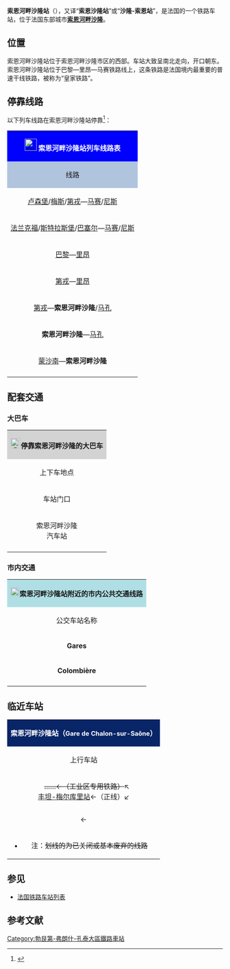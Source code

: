 {{Infobox station
| name          =[[File:Sncf-logo.svg|32x32px]]索恩河畔沙隆站<br>(<span style="font-size:small">索恩沙隆站/沙隆-索恩站</span>)<br>Gare de Chalon-sur-Saône
| type          = [[法国铁路|法国铁路]]
| image = File:Gare de Chalon-sur-Saone-2015.jpg
|image_caption = 索恩河畔沙隆站正门（2015年）
| address       = {{FRA}}[[索恩-卢瓦尔省|索恩-卢瓦尔省]][[索恩河畔沙隆|索恩河畔沙隆]]
| latd          = 46
| latm          = 46
| lats          = 53
| latNS         = N
| longd         = 4
| longm         = 50
| longs         = 34
| longEW        = E
| operator = [[File:Sncf-logo.svg|32x32px]]
| coordinates_display = yes
| iso_region    = FR
| line          = 
* [[巴黎－马赛铁路|巴黎－马赛铁路]]
| platform      = 4
| tracks        = 7
| elevation = 179米
| opened        = 1849年9月1日
| rebuilt = 1893年
| status = 使用中
| closed        = 
| passengers= 约139万人次<ref>{{Cite web|url=https://ressources.data.sncf.com/explore/dataset/frequentation-gares/?sort=voyageurs_2014&q=chalon|title=Fréquentation en gares|accessdate=2016-12-27|author=SNCF|date=|language=法语|publisher=SNCF Open Data}}</ref>
| pass_year= 2015年
| station_type = 客运车站，兼办货运业务
| connections = 
*索恩河畔沙隆城市公共交通（Buszoom）
*{{link-fr|索恩-卢瓦尔省城际客运|Réseau interurbain de Saône-et-Loire}}（Buscéphale）
* Isilines
| route_map =
| map_locator   = 
| note =
}}

'''索恩河畔沙隆站'''（{{lang-fr|Gare de Chalon-sur-Saône}}），又译“'''索恩沙隆站'''”或“'''沙隆-索恩站'''”，是法国的一个铁路车站，位于法国东部城市'''[[索恩河畔沙隆|索恩河畔沙隆]]'''。

==位置==

索恩河畔沙隆站位于索恩河畔沙隆市区的西部。车站大致呈南北走向，开口朝东。索恩河畔沙隆站位于巴黎—里昂—马赛铁路线上，这条铁路是法国境内最重要的普速干线铁路，被称为“皇家铁路”。

== 停靠线路 ==

{{动态列表|最后更新时间：2016年4月22日。本章节内容仅供参考，不排除临时性的变更。欢迎修正和补充}}

以下列车线路在索恩河畔沙隆站停靠<ref>{{Cite web|url=http://www.sncf.com/fr/gare/horaires/chalon-sur-saone|title=沙隆-索恩站实时列车时刻表|accessdate=2016-04-22|author=SNCF|date=|language=法语|publisher=SNCF|archiveurl=https://web.archive.org/web/20160811055326/http://www.sncf.com/fr/gare/horaires/chalon-sur-saone|archivedate=2016-08-11|deadurl=yes}}</ref>：

{| class="wikitable mw-collapsible" 
|colspan="5" style="background:#0000FF" align="center" |[[File:Sncf-logo.svg|28x28px]] <font color=#FFFFFF>'''索恩河畔沙隆站列车线路表'''</font>
|-
!style="background:#B0C4DE"| 线路
!style="background:#B0C4DE"|车种
!style="background:#B0C4DE"|上一站
!style="background:#B0C4DE"|下一站
!style="background:#B0C4DE"|大致运行频率{{noteTag|name=noteA}}
|-
|[[卢森堡车站|卢森堡]]/[[梅斯城站|梅斯]]/[[第戎城站|第戎]]—[[马赛圣夏勒站|马赛]]/[[尼斯城站|尼斯]]
| rowspan="2" align="center" |'''[[TGV|TGV]]'''
|[[第戎城站|第戎]]/[[博讷站|博讷]]
|[[马孔城站|马孔]]/[[里昂帕尔迪厄站|里昂]]
|每天1趟
|-
|[[法兰克福中央车站|法兰克福]]/[[斯特拉斯堡城站|斯特拉斯堡]]/[[巴塞尔法国车站|巴塞尔]]—[[马赛圣夏勒站|马赛]]/[[尼斯城站|尼斯]]
|[[贝桑松TGV站|贝桑松TGV]]/[[第戎城站|第戎]]
|[[里昂帕尔迪厄站|里昂]]
|每天1趟
|-
|[[巴黎贝尔西站|巴黎]]—[[里昂佩拉什站|里昂]]
| rowspan="5" align="center"|'''[[法国大区列车|TER]]'''
|[[沙尼站|沙尼]]
|[[图尔尼站|图尔尼]]
|每天6趟左右
|-
|[[第戎城站|第戎]]—[[里昂帕尔迪厄站|里昂]]
|[[沙尼站|沙尼]]
|[[图尔尼站|图尔尼]]
|每天7趟左右
|-
|[[第戎城站|第戎]]—'''索恩河畔沙隆'''/[[马孔城站|马孔]]
|[[科尔戈卢万站|科尔戈卢万]]
|（终点）/[[大森讷希站|大森讷希]]
|每天11趟左右
|-
|'''索恩河畔沙隆'''—[[马孔城站|马孔]]
|（起点）
|[[大森讷希站|大森讷希]]
|每天1~2趟
|-
|[[蒙沙南站|蒙沙南]]—'''索恩河畔沙隆'''
|[[沙尼站|沙尼]]
|（终点）
|每天6趟左右
|-
|colspan="5" style="background:#FFFFFF"|{{noteFoot|1=
{{noteTag|name=noteA|1=在本栏中，往返1次为"1趟"；除特别标明外，其数据仅工作日有效，周末及节假日列车数量可能会减少}}
}}
|}

==配套交通==
===大巴车===

{| class="wikitable mw-collapsible" 
|colspan="3" align="center" style="background:#D3D3D3"|[[File:BSicon_BUS.svg|24x24px]]'''停靠索恩河畔沙隆的大巴车'''
|-
!align="center" |上下车地点
!align="center" |运营单位
!align="center" |主要目的地{{noteTag|name=noteA}}
|-
| rowspan="1" align="center" |车站门口
|align="center" |Isilines<ref>{{Cite web|url=https://www.isilines.fr/fr/gare-routiere-chalon-sur-sa%C3%B4ne|title=Isilines在索恩河畔沙隆是上下车地点|accessdate=2016-04-22|author=Isilines|date=|language=法语|publisher=Isilines|archiveurl=https://web.archive.org/web/20160812022928/https://www.isilines.fr/fr/gare-routiere-chalon-sur-sa%C3%B4ne|archivedate=2016-08-12|deadurl=yes}}</ref>
|[[斯特拉斯堡|斯特拉斯堡]]、[[贝桑松|贝桑松]]、[[里昂|里昂]]
|-
| rowspan="2" align="center" |索恩河畔沙隆<br>汽车站
|align="center" |索恩-卢瓦尔省城际客运<br>（[https://web.archive.org/web/20160610133558/http://www.saoneetloire71.fr/se-deplacer/transport-en-commun/reseau-buscephale/#.V2RXsIWLTIU Buscéphale]）
|[[欧坦|欧坦]]、[[勒克佐|勒克佐]]、[[勒克佐TGV站|勒克佐TGV站]]、[[马孔-洛什TGV站|马孔-洛什TGV站]]、[[卢昂_(索恩-卢瓦尔省)|卢昂]]{{noteTag|name=noteC}}
|-
|align="center" |[[SNCF|SNCF]]
|[[蒙沙南|蒙沙南]]<br>（''当某条铁路线施工或罢工时，SNCF可能会提供途径该线路沿途站点的大巴车''{{noteTag|name=noteB}}）
|-
|colspan="3" style="background:#FFFFFF"|{{noteFoot|1=
{{noteTag|name=noteA|1=本栏不包括可以联程中转前往的目的地}}
{{noteTag|name=noteB|1=其车票可与SNCF的同线路车票通用}}
{{noteTag|name=noteC|1=部分城际客运线路仅周一至五开行}}
}}
|}

===市内交通===

{| class="wikitable mw-collapsible" 
|colspan="3" align="center" style="background:#AFDFE4"|[[File:Bus-logo.svg|21x21px]]'''索恩河畔沙隆站附近的市内公共交通线路'''
|-
!align="center" |公交车站名称
!align="center" |位置
!align="center" |停靠线路{{noteTag|name=noteA}}<ref>{{Cite web|url=http://www.buszoom.com/ftp/FR_document/Plan%20verso_2013-BAT.pdf|title=索恩河畔沙隆市区公交线路地图查询|accessdate=2016-04-22|author=Buszoom（索恩河畔沙隆城市公共交通公司）|date=|language=法语|publisher=Buszoom}}{{Dead link|date=2020年3月 |bot=InternetArchiveBot |fix-attempted=yes }}</ref>
|-
|'''Gares'''
|索恩河畔沙隆站正前方
|1路、2路、5路和7路
|-
|'''Colombière'''
|索恩河畔沙隆站前方大约250米
|3路、4路和6路
|-
|colspan="3" style="background:#FFFFFF"|{{noteFoot|1=
{{noteTag|name=noteA|1=索恩河畔沙隆市区内的所有公交线路在周日及节假日均停运}}
}}
|}

==临近车站==
{|class="wikitable mw-collapsible" style="margin: 0 auto; width:42em;"
|colspan="3"  style="background:#082567" align="center"|<font color=#FFFFFF>'''索恩河畔沙隆站（<span style="font-size:11pt;">Gare de Chalon-sur-Saône</span>）'''</font>
|-
!上行车站
!线路
!下行车站
|-
|align="center" |<div style="display:inline-block; text-align:right; vertical-align:middle;"><s>……←（工业区专用铁路）</s>↖<br>[[丰坦-梅尔库里站|丰坦-梅尔库里站]]←（正线）↙</div>←
|align="center" |'''[[巴黎－马赛铁路|巴黎－马赛铁路]]'''
|align="center" |→<div style="display:inline-block; text-align:left; vertical-align:middle;">↗（沙隆港口专用铁路）→<s>……</s><br>↘（正线）→[[大森讷希站|大森讷希站]]</div>
|-
|colspan="3"|
*注：<s>划线的为已关闭或基本废弃的线路</s>
|}

==参见==
* [[法国铁路车站列表|法国铁路车站列表]]
== 参考文献 ==
{{Reflist}}

{{法国主要火车站列表}}

[[Category:勃艮第-弗朗什-孔泰大區鐵路車站|Category:勃艮第-弗朗什-孔泰大區鐵路車站]]